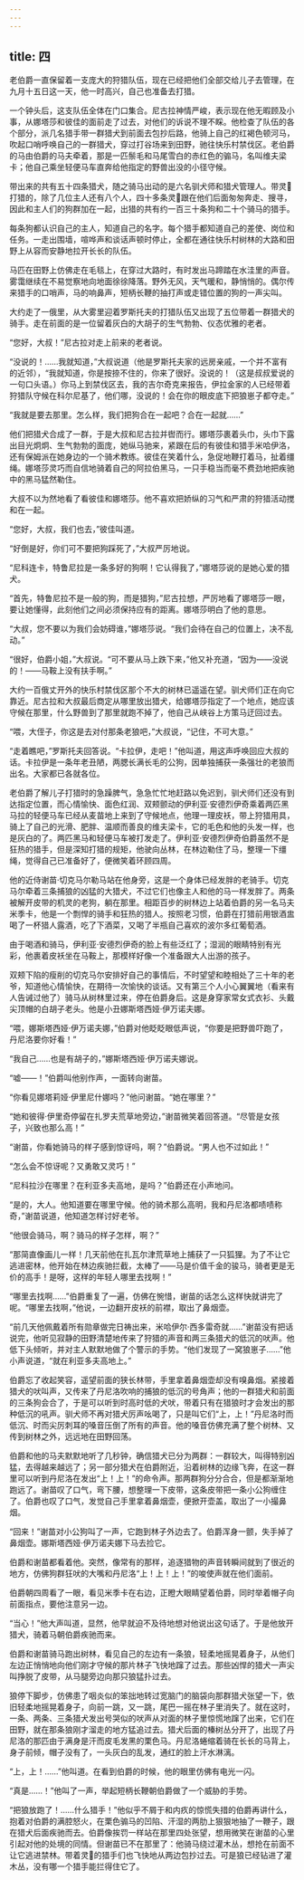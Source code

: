 ```yaml
---
---
---
```

title: 四
---



老伯爵一直保留着一支庞大的狩猎队伍，现在已经把他们全部交给儿子去管理，在九月十五日这一天，他一时高兴，自己也准备去打猎。

一个钟头后，这支队伍全体在门口集合。尼古拉神情严峻，表示现在他无暇顾及小事，从娜塔莎和彼佳的面前走了过去，对他们的诉说不理不睬。他检查了队伍的各个部分，派几名猎手带一群猎犬到前面去包抄后路，他骑上自己的红褐色顿河马，吹起口哨呼唤自己的一群猎犬，穿过打谷场来到田野，驰往快乐村禁伐区。老伯爵的马由伯爵的马夫牵着，那是一匹鬃毛和马尾雪白的赤红色的骟马，名叫维夫梁卡；他自己乘坐轻便马车直奔给他指定的野兽出没的小径守候。

带出来的共有五十四条猎犬，随之骑马出动的是六名驯犬师和猎犬管理人。带灵𤟥打猎的，除了几位主人还有八个人，四十多条灵𤟥跟在他们后面匆匆奔走、搜寻，因此和主人们的狗群加在一起，出猎的共有约一百三十条狗和二十个骑马的猎手。

每条狗都认识自己的主人，知道自己的名字。每个猎手都知道自己的差使、岗位和任务。一走出围墙，喧哗声和谈话声顿时停止，全都在通往快乐村树林的大路和田野上从容而安静地拉开长长的队伍。

马匹在田野上仿佛走在毛毯上，在穿过大路时，有时发出马蹄踏在水洼里的声音。雾霭继续在不易觉察地向地面徐徐降落。野外无风，天气暖和，静悄悄的。偶尔传来猎手的口哨声，马的响鼻声，短柄长鞭的抽打声或走错位置的狗的一声尖叫。

大约走了一俄里，从大雾里迎着罗斯托夫的打猎队伍又出现了五位带着一群猎犬的骑手。走在前面的是一位留着灰白的大胡子的生气勃勃、仪态优雅的老者。

“您好，大叔！”尼古拉对走上前来的老者说。

“没说的！……我就知道，”大叔说道（他是罗斯托夫家的远房亲戚，一个并不富有的近邻），“我就知道，你是按捺不住的，你来了很好。没说的！（这是叔叔爱说的一句口头语。）你马上到禁伐区去，我的吉尔奇克来报告，伊拉金家的人已经带着狩猎队守候在科尔尼基了，他们哪，没说的！会在你的眼皮底下把狼崽子都夺走。”

“我就是要去那里。怎么样，我们把狗合在一起吧？合在一起就……”

他们把猎犬合成了一群，于是大叔和尼古拉并辔而行。娜塔莎裹着头巾，头巾下露出目光炯炯、生气勃勃的面庞，她纵马驰来，紧跟在后的有彼佳和猎手米哈伊洛，还有保姆派在她身边的一个骑术教练。彼佳在笑着什么，急促地鞭打着马，扯着缰绳。娜塔莎灵巧而自信地骑着自己的阿拉伯黑马，一只手稳当而毫不费劲地把疾驰中的黑马猛然勒住。

大叔不以为然地看了看彼佳和娜塔莎。他不喜欢把娇纵的习气和严肃的狩猎活动搅和在一起。

“您好，大叔，我们也去，”彼佳叫道。

“好倒是好，你们可不要把狗踩死了，”大叔严厉地说。

“尼科连卡，特鲁尼拉是一条多好的狗啊！它认得我了，”娜塔莎说的是她心爱的猎犬。

“首先，特鲁尼拉不是一般的狗，而是猎狗，”尼古拉想，严厉地看了娜塔莎一眼，要让她懂得，此刻他们之间必须保持应有的距离。娜塔莎明白了他的意思。

“大叔，您不要以为我们会妨碍谁，”娜塔莎说。“我们会待在自己的位置上，决不乱动。”

“很好，伯爵小姐，”大叔说。“可不要从马上跌下来，”他又补充道，“因为——没说的！——马鞍上没有扶手啊。”

大约一百俄丈开外的快乐村禁伐区那个不大的树林已遥遥在望。驯犬师们正在向它靠近。尼古拉和大叔最后商定从哪里放出猎犬，给娜塔莎指定了一个地点，她应该守候在那里，什么野兽到了那里就跑不掉了，他自己从峡谷上方策马迂回过去。

“喂，大侄子，你这是去对付那条老狼吧，”大叔说，“记住，不可大意。”

“走着瞧吧，”罗斯托夫回答说。“卡拉伊，走吧！”他叫道，用这声呼唤回应大叔的话。卡拉伊是一条年老丑陋，两腮长满长毛的公狗，因单独捕获一条强壮的老狼而出名。大家都已各就各位。

老伯爵了解儿子打猎时的急躁脾气，急急忙忙地赶路以免迟到，驯犬师们还没有到达指定位置，而心情愉快、面色红润、双颊颤动的伊利亚·安德烈伊奇乘着两匹黑马拉的轻便马车已经从麦苗地上来到了守候地点，他理一理皮袄，带上狩猎用具，骑上了自己的光滑、肥胖、温顺而善良的维夫梁卡，它的毛色和他的头发一样，也是灰白的了。两匹黑马和轻便马车被打发走了。伊利亚·安德烈伊奇伯爵虽然不是狂热的猎手，但是深知打猎的规矩，他驶向丛林，在林边勒住了马，整理一下缰绳，觉得自己已准备好了，便微笑着环顾四周。

他的近侍谢苗·切克马尔勒马站在他身旁，这是一个身体已经发胖的老骑手。切克马尔牵着三条捕狼的凶猛的大猎犬，不过它们也像主人和他的马一样发胖了。两条被解开皮带的机灵的老狗，躺在那里。相距百步的树林边上站着伯爵的另一名马夫米季卡，他是一个剽悍的骑手和狂热的猎人。按照老习惯，伯爵在打猎前用银酒盅喝了一杯猎人露酒，吃了下酒菜，又喝了半瓶自己喜欢的波尔多红葡萄酒。

由于喝酒和骑马，伊利亚·安德烈伊奇的脸上有些泛红了；湿润的眼睛特别有光彩，他裹着皮袄坐在马鞍上，那模样好像一个准备跟大人出游的孩子。

双颊下陷的瘦削的切克马尔安排好自己的事情后，不时望望和睦相处了三十年的老爷，知道他心情愉快，在期待一次愉快的谈话。又有第三个人小心翼翼地（看来有人告诫过他了）骑马从树林里过来，停在伯爵身后。这是身穿家常女式衣衫、头戴尖顶帽的白胡子老头。他是小丑娜斯塔西娅·伊万诺夫娜。

“喂，娜斯塔西娅·伊万诺夫娜，”伯爵对他眨眨眼低声说，“你要是把野兽吓跑了，丹尼洛要你好看！”

“我自己……也是有胡子的，”娜斯塔西娅·伊万诺夫娜说。

“嘘——！”伯爵叫他别作声，一面转向谢苗。

“你看见娜塔莉娅·伊里尼什娜吗？”他问谢苗。“她在哪里？”

“她和彼得·伊里奇停留在扎罗夫荒草地旁边，”谢苗微笑着回答道。“尽管是女孩子，兴致也那么高！”

“谢苗，你看她骑马的样子感到惊讶吗，啊？”伯爵说。“男人也不过如此！”

“怎么会不惊讶呢？又勇敢又灵巧！”

“尼科拉沙在哪里？在利亚多夫高地，是吗？”伯爵还在小声地问。

“是的，大人。他知道要在哪里守候。他的骑术那么高明，我和丹尼洛都啧啧称奇，”谢苗说道，他知道怎样讨好老爷。

“他很会骑马，啊？骑马的样子怎样，啊？”

“那简直像画儿一样！几天前他在扎瓦尔津荒草地上捕获了一只狐狸。为了不让它逃进密林，他开始在林边疾驰拦截，太棒了——马是价值千金的骏马，骑者更是无价的高手！是呀，这样的年轻人哪里去找啊！”

“哪里去找啊……”伯爵重复了一遍，仿佛在惋惜，谢苗的话怎么这样快就讲完了呢。“哪里去找啊，”他说，一边翻开皮袄的前襟，取出了鼻烟壶。

“前几天他佩戴着所有勋章做完日祷出来，米哈伊尔·西多雷奇就……”谢苗没有把话说完，他听见寂静的田野清楚地传来了狩猎的声音和两三条猎犬的低沉的吠声。他低下头倾听，并对主人默默地做了个警示的手势。“他们发现了一窝狼崽子……”他小声说道，“就在利亚多夫高地上。”

伯爵忘了收起笑容，遥望前面的狭长林带，手里拿着鼻烟壶却没有嗅鼻烟。紧接着猎犬的吠叫声，又传来了丹尼洛吹响的捕狼的低沉的号角声；他的一群猎犬和前面的三条狗会合了，于是可以听到时高时低的犬吠，带着只有在猎狼时才会发出的那种低沉的吼声。驯犬师不再对猎犬厉声吆喝了，只是叫它们“上，上！”丹尼洛时而低沉、时而尖厉刺耳的嗓音压倒了所有的声音。他的嗓音仿佛充满了整个树林、又传到树林之外，远远地在田野回荡。

伯爵和他的马夫默默地听了几秒钟，确信猎犬已分为两群：一群较大，叫得特别凶猛，去得越来越远了；另一部分猎犬在伯爵附近，沿着树林的边缘飞奔，在这一群里可以听到丹尼洛在发出“上！上！”的命令声。那两群狗分分合合，但是都渐渐地跑远了。谢苗叹了口气，弯下腰，想整理一下皮带，这条皮带把一条小公狗缠住了。伯爵也叹了口气，发觉自己手里拿着鼻烟壶，便掀开壶盖，取出了一小撮鼻烟。

“回来！”谢苗对小公狗叫了一声，它跑到林子外边去了。伯爵浑身一颤，失手掉了鼻烟壶。娜斯塔西娅·伊万诺夫娜下马去捡它。

伯爵和谢苗都看着他。突然，像常有的那样，追逐猎物的声音转瞬间就到了很近的地方，仿佛狗群狂吠的大嘴和丹尼洛“上！上！上！”的唆使声就在他们面前。

伯爵朝四周看了一眼，看见米季卡在右边，正瞪大眼睛望着伯爵，同时举着帽子向前面指点，要他注意另一边。

“当心！”他大声叫道，显然，他早就迫不及待地想对他说出这句话了。于是他放开猎犬，骑着马朝伯爵疾驰而来。

伯爵和谢苗骑马跑出树林，看见自己的左边有一条狼，轻柔地摇晃着身子，从他们左边正悄悄地向他们刚才守候的那片林子飞快地蹿了过去。那些凶悍的猎犬一声尖叫挣脱了皮带，从马腿旁边向那只狼猛扑过去。

狼停下脚步，仿佛患了咽炎似的笨拙地转过宽脑门的脑袋向那群猎犬张望一下，依旧轻柔地摇晃着身子，向前一跳，又一跳，尾巴一摇在林子里消失了。就在这时，一条、两条、三条猎犬发出号哭似的吠声从对面的林子里惊慌地蹿了出来，它们在田野，就在那条狼刚才溜走的地方猛追过去。猎犬后面的榛树丛分开了，出现了丹尼洛的那匹由于满身是汗而皮毛发黑的栗色马。丹尼洛蜷缩着骑在长长的马背上，身子前倾，帽子没有了，一头灰白的乱发，通红的脸上汗水淋漓。

“上，上！……”他叫道。在看到伯爵的时候，他的眼里仿佛有电光一闪。

“真是……！”他叫了一声，举起短柄长鞭朝伯爵做了一个威胁的手势。

“把狼放跑了！……什么猎手！”他似乎不屑于和内疚的惊慌失措的伯爵再讲什么，抱着对伯爵的满腔怒火，在栗色骟马的凹陷、汗湿的两肋上狠狠地抽了一鞭子，跟在猎犬后面疾驰而去。伯爵像挨罚一样站在那里四处张望，想用微笑在谢苗的心里引起对他的处境的同情。但谢苗已不在那里了：他骑马绕过灌木丛，想抢在前面不让它逃进禁林。带着灵𤟥的猎手们也飞快地从两边包抄过去。可是狼已经钻进了灌木丛，没有哪一个猎手能拦得住它了。